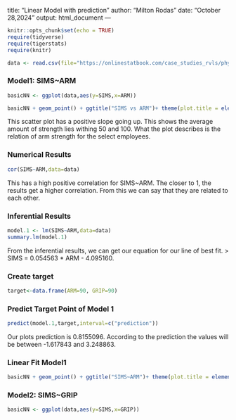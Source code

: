 title: "Linear Model with prediction"
author: "Milton Rodas"
date: "October 28,2024"
output: html_document
---

```r
knitr::opts_chunk$set(echo = TRUE)
require(tidyverse)
require(tigerstats)
require(knitr)

data <- read.csv(file="https://onlinestatbook.com/case_studies_rvls/physical_strength/data.txt",sep="",header=TRUE)  
```

### Model1: SIMS~ARM

```r
basicNN <- ggplot(data,aes(y=SIMS,x=ARM))
```

```r
basicNN + geom_point() + ggtitle("SIMS vs ARM")+ theme(plot.title = element_text(hjust = 0.5, size = 20))
```

This scatter plot has a positive slope going up. This shows the average amount of strength lies withing 50 and 100. What the plot describes is the relation of arm strength for the select employees.

### Numerical Results

```r
cor(SIMS~ARM,data=data)
```

This has a high positive correlation for SIMS~ARM. The closer to 1, the results get a higher correlation. From this we can say that they are related to each other.

### Inferential Results
  
```r
model.1 <- lm(SIMS~ARM,data=data)
summary.lm(model.1)
```

From the inferential results, we can get our equation for our line of best fit. > SIMS = 0.054563 * ARM - 4.095160.

### Create target

```r
target<-data.frame(ARM=90, GRIP=90)
```

### Predict Target Point of Model 1

```r
predict(model.1,target,interval=c("prediction"))
```
Our plots prediction is 0.8155096. According to the prediction the values will be between -1.617843 and 3.248863.

### Linear Fit Model1

```r
basicNN + geom_point() + ggtitle("SIMS~ARM")+ theme(plot.title = element_text(hjust = 0.5, size = 20))+ geom_smooth(method=lm)
```

### Model2: SIMS~GRIP

```r
basicNN <- ggplot(data,aes(y=SIMS,x=GRIP))
```


